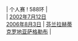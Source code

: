 | 个人赛
! 588环
| {{flagathlete|[[夏洛特·雅各布森]]|DEN}}<br/>{{flagathlete|[[夏洛特·雅各布森]]|DEN}}
| [[2002年]][[7月12日]]<br/>[[2006年]][[8月3日]]
| [[芬兰]][[拉赫蒂]]<br/>[[克罗地亚]][[萨格勒布]]
| {{ed|女子300米步枪三姿个人赛世界纪录}}
<noinclude>[[Category:女子射击世界纪录导航模板|{{PAGENAME}}]]</noinclude>